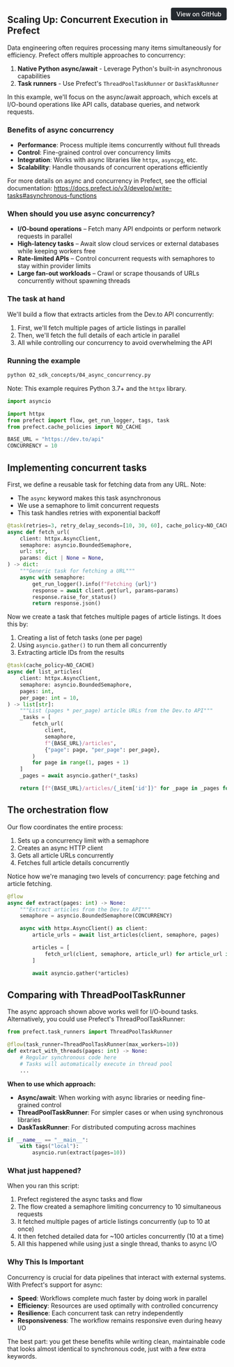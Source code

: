 <a href="https://github.com/griggz/prefect-examples-test/blob/main/02_sdk_concepts/04_async_concurrency.py" target="_blank" style="float: right; padding: 6px 12px; background-color: #24292e; color: #ffffff; border-radius: 4px; text-decoration: none; font-size: 0.875rem; font-weight: 500;">View on GitHub</a>


## Scaling Up: Concurrent Execution in Prefect

Data engineering often requires processing many items simultaneously for efficiency. 
Prefect offers multiple approaches to concurrency:

1. **Native Python async/await** - Leverage Python's built-in asynchronous capabilities
2. **Task runners** - Use Prefect's `ThreadPoolTaskRunner` or `DaskTaskRunner`

In this example, we'll focus on the async/await approach, which excels at I/O-bound 
operations like API calls, database queries, and network requests.

### Benefits of async concurrency

* **Performance**: Process multiple items concurrently without full threads
* **Control**: Fine-grained control over concurrency limits
* **Integration**: Works with async libraries like `httpx`, `asyncpg`, etc.
* **Scalability**: Handle thousands of concurrent operations efficiently

For more details on async and concurrency in Prefect, see the official documentation:
<https://docs.prefect.io/v3/develop/write-tasks#asynchronous-functions>

### When should you use async concurrency?
* **I/O-bound operations** – Fetch many API endpoints or perform network requests in parallel
* **High-latency tasks** – Await slow cloud services or external databases while keeping workers free
* **Rate-limited APIs** – Control concurrent requests with semaphores to stay within provider limits
* **Large fan-out workloads** – Crawl or scrape thousands of URLs concurrently without spawning threads

### The task at hand

We'll build a flow that extracts articles from the Dev.to API concurrently:

1. First, we'll fetch multiple pages of article listings in parallel
2. Then, we'll fetch the full details of each article in parallel
3. All while controlling our concurrency to avoid overwhelming the API

### Running the example

```bash
python 02_sdk_concepts/04_async_concurrency.py
```

Note: This example requires Python 3.7+ and the `httpx` library.

```python
import asyncio

import httpx
from prefect import flow, get_run_logger, tags, task
from prefect.cache_policies import NO_CACHE

BASE_URL = "https://dev.to/api"
CONCURRENCY = 10


```

## Implementing concurrent tasks

First, we define a reusable task for fetching data from any URL. Note:

* The `async` keyword makes this task asynchronous
* We use a semaphore to limit concurrent requests
* This task handles retries with exponential backoff

```python
@task(retries=3, retry_delay_seconds=[10, 30, 60], cache_policy=NO_CACHE)
async def fetch_url(
    client: httpx.AsyncClient,
    semaphore: asyncio.BoundedSemaphore,
    url: str,
    params: dict | None = None,
) -> dict:
    """Generic task for fetching a URL"""
    async with semaphore:
        get_run_logger().info(f"Fetching {url}")
        response = await client.get(url, params=params)
        response.raise_for_status()
        return response.json()


```

Now we create a task that fetches multiple pages of article listings.
It does this by:

1. Creating a list of fetch tasks (one per page)
2. Using `asyncio.gather()` to run them all concurrently
3. Extracting article IDs from the results

```python
@task(cache_policy=NO_CACHE)
async def list_articles(
    client: httpx.AsyncClient,
    semaphore: asyncio.BoundedSemaphore,
    pages: int,
    per_page: int = 10,
) -> list[str]:
    """List (pages * per_page) article URLs from the Dev.to API"""
    _tasks = [
        fetch_url(
            client,
            semaphore,
            f"{BASE_URL}/articles",
            {"page": page, "per_page": per_page},
        )
        for page in range(1, pages + 1)
    ]
    _pages = await asyncio.gather(*_tasks)

    return [f"{BASE_URL}/articles/{_item['id']}" for _page in _pages for _item in _page]


```

## The orchestration flow

Our flow coordinates the entire process:

1. Sets up a concurrency limit with a semaphore
2. Creates an async HTTP client
3. Gets all article URLs concurrently
4. Fetches full article details concurrently

Notice how we're managing two levels of concurrency: page fetching and
article fetching.

```python
@flow
async def extract(pages: int) -> None:
    """Extract articles from the Dev.to API"""
    semaphore = asyncio.BoundedSemaphore(CONCURRENCY)

    async with httpx.AsyncClient() as client:
        article_urls = await list_articles(client, semaphore, pages)

        articles = [
            fetch_url(client, semaphore, article_url) for article_url in article_urls
        ]

        await asyncio.gather(*articles)


```

## Comparing with ThreadPoolTaskRunner

The async approach shown above works well for I/O-bound tasks.
Alternatively, you could use Prefect's ThreadPoolTaskRunner:

```python
from prefect.task_runners import ThreadPoolTaskRunner

@flow(task_runner=ThreadPoolTaskRunner(max_workers=10))
def extract_with_threads(pages: int) -> None:
    # Regular synchronous code here
    # Tasks will automatically execute in thread pool
    ...
```

**When to use which approach:**

* **Async/await**: When working with async libraries or needing fine-grained control
* **ThreadPoolTaskRunner**: For simpler cases or when using synchronous libraries
* **DaskTaskRunner**: For distributed computing across machines

```python
if __name__ == "__main__":
    with tags("local"):
        asyncio.run(extract(pages=10))

```

### What just happened?

When you ran this script:

1. Prefect registered the async tasks and flow
2. The flow created a semaphore limiting concurrency to 10 simultaneous requests
3. It fetched multiple pages of article listings concurrently (up to 10 at once)
4. It then fetched detailed data for ~100 articles concurrently (10 at a time)
5. All this happened while using just a single thread, thanks to async I/O

### Why This Is Important

Concurrency is crucial for data pipelines that interact with external systems.
With Prefect's support for async:

* **Speed**: Workflows complete much faster by doing work in parallel
* **Efficiency**: Resources are used optimally with controlled concurrency
* **Resilience**: Each concurrent task can retry independently
* **Responsiveness**: The workflow remains responsive even during heavy I/O

The best part: you get these benefits while writing clean, maintainable code
that looks almost identical to synchronous code, just with a few extra keywords.